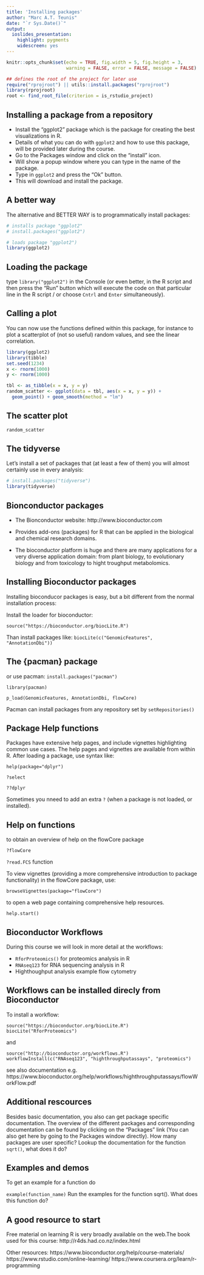 ```yaml
---
title: 'Installing packages'
author: "Marc A.T. Teunis"
date: "`r Sys.Date()`"
output:
  ioslides_presentation: 
    highlight: pygments
    widescreen: yes
---
```


```r
knitr::opts_chunk$set(echo = TRUE, fig.width = 5, fig.height = 3, 
                      warning = FALSE, error = FALSE, message = FALSE)
```

```r
## defines the root of the project for later use
require("rprojroot") || utils::install.packages("rprojroot")
library(rprojroot)
root <- find_root_file(criterion = is_rstudio_project)
```

## Installing a package from a repository
 - Install the "ggplot2" package which is the package for creating the best visualizations in R. 
 - Details of what you can do with `ggplot2` and how to use this package, will be provided later during the course. 
 - Go to the Packages window and click on the "install" icon. 
 - Will show a popup window where you can type in the name of the package. 
 - Type in `ggplot2` and press the "Ok" button. 
 - This will download and install the package.

## A better way
The alternative and BETTER WAY is to programmatically install packages:

```r
# installs package "ggplot2"
# install.packages("ggplot2")
```

```r
# loads package "ggplot2") 
library(ggplot2)
``` 

## Loading the package

type `library("ggplot2")` in the Console (or even better, in the R script and then press the "Run" button which will execute the code on that particular line in the R script / or choose `Cntrl` and `Enter` simultaneously).

## Calling a plot
You can now use the functions defined within this package, for instance to plot a scatterplot of (not so useful) random values, and see the linear correlation.
```r
library(ggplot2)
library(tibble)
set.seed(1234)
x <- rnorm(1000)
y <- rnorm(1000)

tbl <- as_tibble(x = x, y = y)
random_scatter <- ggplot(data = tbl, aes(x = x, y = y)) +
  geom_point() + geom_smooth(method = "lm")
```

## The scatter plot
```r
random_scatter
```

## The tidyverse
Let's install a set of packages that (at least a few of them) you will almost certainly use in every analysis:
```r
# install.packages("tidyverse")
library(tidyverse)
```

## Bionconductor packages
 - The Bionconductor website: 
http://www.bioconductor.com 
 
 - Provides add-ons (packages) for R that can be applied in the biological and chemical research domains. 

 - The bioconductor platform is huge and there are many applications for a very diverse application domain: from plant biology, to evolutionary biology and from toxicology to hight troughput metabolomics. 

## Installing Bioconductor packages
Installing bioconducor packages is easy, but a bit different from the normal installation process:
  
Install the loader for bioconductor: 

`source("https://bioconductor.org/biocLite.R")`

Than install packages like:
`biocLite(c("GenomicFeatures", "AnnotationDbi"))`

## The {pacman} package
or use pacman:
`install.packages("pacman")`

`library(pacman)`

`p_load(GenomicFeatures, AnnotationDbi, flowCore)`

Pacman can install packages from any repository set by `setRepositories()`

## Package Help functions
Packages have extensive help pages, and include vignettes highlighting common use cases. The help pages and vignettes are available from within R. After loading a package, use syntax like:

`help(package="dplyr")`

`?select`

`??dplyr`

Sometimes you nneed to add an extra `?` (when a package is not loaded, or installed).

## Help on functions
to obtain an overview of help on the flowCore package

`?flowCore`

`?read.FCS` function

To view vignettes (providing a more comprehensive introduction to package functionality) in the flowCore package, use:

`browseVignettes(package="flowCore")`

to open a web page containing comprehensive help resources.

`help.start()`

## Bioconductor Workflows
During this course we will look in more detail at the workflows:

 - `RforProteomics()`  for proteomics analysis in R 
 - `RNAseq123` for RNA sequencing analysis in R
 - Highthoughput analysis example flow cytometry


## Workflows can be installed direcly from Bioconductor

To install a workflow:

`source("https://bioconductor.org/biocLite.R")`
`biocLite("RforProteomics")`

and 

`source("http://bioconductor.org/workflows.R")`
`workflowInstall(c("RNAseq123", "highthroughputassays", "proteomics")`

see also documentation e.g.
https://www.bioconductor.org/help/workflows/highthroughputassays/flowWorkFlow.pdf

## Additional rescources
Besides basic documentation, you also can get package specific documentation. The overview of the different packages and corresponding documentation can be found by clicking on the "Packages" link (You can also get here by going to the Packages window directly). How many packages are user specific?
Lookup the documentation for the function `sqrt()`, what does it do?

## Examples and demos
To get an example for a function do 

`example(function_name)`
Run the examples for the function sqrt(). What does this function do?

## A good resource to start
Free material on learning R is very broadly available on the web.The book used for this course:
http://r4ds.had.co.nz/index.html

Other resources:
https://www.bioconductor.org/help/course-materials/ 
https://www.rstudio.com/online-learning/
https://www.coursera.org/learn/r-programming

